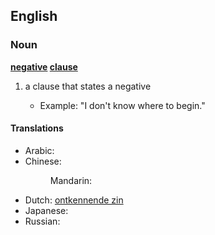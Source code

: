 ==English==

===Noun===
'''[[negative]] [[clause]]'''

# {{grammar}} a clause that states a negative
#* Example: "I don't know where to begin."

====Translations====
{{trans-top|negative clause}}
* Arabic: {{t|ar|جملة سلبية|f|tr=júmla salbíyya|sc=Arab}}
* Chinese:
*: Mandarin: {{t|zh|否定句|tr=fǒudìngjù|sc=Hani}}
{{trans-mid}}
* Dutch: [[ontkennende zin]] {{m}}
* Japanese: {{t|ja|否定文|tr=ひていぶん, hiteibun|sc=Jpan}}
* Russian: {{t|ru|отрицательное предложение|n|tr=otricátel'noje predložénije|sc=Cyrl}}
{{trans-bottom}}